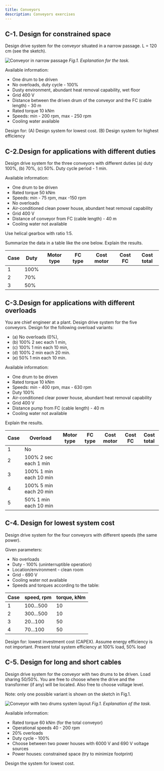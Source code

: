 ```yaml
---
title: Conveyors
description: Conveyors exercises
---
```


## C-1. Design for constrained space

Design drive system for the conveyor situated in a narrow passage. L = 120 cm
(see the sketch).

![Conveyor in narrow passage](./images/C1.png) _Fig.1. Explanation for the
task._

Available information:

- One drum to be driven
- No overloads, duty cycle - 100%
- Dusty environment, abundant heat removal capability, wet floor
- Grid 400 V
- Distance between the driven drum of the conveyor and the FC (cable length) -
  30 m
- Rated torque 10 kNm
- Speeds: min - 200 rpm, max - 250 rpm
- Cooling water available

Design for: (A) Design system for lowest cost. (B) Design system for highest
efficiency

## C-2.Design for applications with different duties

Design drive system for the three conveyors with different duties (a) duty 100%,
(b) 70%, (c) 50%. Duty cycle period - 1 min.

Available information:

- One drum to be driven
- Rated torque 50 kNm
- Speeds: min - 75 rpm, max -150 rpm
- No overloads
- Air-conditioned clean power house, abundant heat removal capability
- Grid 400 V
- Distance of conveyor from FC (cable length) - 40 m
- Cooling water not available

Use helical gearbox with ratio 1:5.

Summarize the data in a table like the one below. Explain the results.

| Case | Duty | Motor type | FC type | Cost motor | Cost FC | Cost total |
| ---- | ---- | ---------- | ------- | ---------- | ------- | ---------- |
| 1    | 100% |            |         |            |         |            |
| 2    | 70%  |            |         |            |         |            |
| 3    | 50%  |            |         |            |         |            |

## C-3.Design for applications with different overloads

You are chief engineer at a plant. Design drive system for the five conveyors.
Design for the following overload variants:

- (a) No overloads (0%),
- (b) 100% 2 sec each 1 min,
- (c) 100% 1 min each 10 min,
- (d) 100% 2 min each 20 min.
- (e) 50% 1 min each 10 min.

Available information:

- One drum to be driven
- Rated torque 10 kNm
- Speeds: min - 400 rpm, max - 630 rpm
- Duty 100%
- Air-conditioned clear power house, abundant heat removal capability
- Grid 400 V
- Distance pump from FC (cable length) - 40 m
- Cooling water not available

Explain the results.

| Case | Overload               | Motor type | FC type | Cost motor | Cost FC | Cost total |
| ---- | ---------------------- | ---------- | ------- | ---------- | ------- | ---------- |
| 1    | No                     |            |         |            |         |            |
| 2    | 100% 2 sec each 1 min  |            |         |            |         |            |
| 3    | 100% 1 min each 10 min |            |         |            |         |            |
| 4    | 100% 5 min each 20 min |            |         |            |         |            |
| 5    | 50% 1 min each 10 min  |            |         |            |         |            |

## C-4. Design for lowest system cost

Design drive system for the four conveyors with different speeds (the same
power).

Given parameters:

- No overloads
- Duty - 100% (uninterruptible operation)
- Location/environment - clean room
- Grid - 690 V
- Cooling water not available
- Speeds and torques according to the table:

| Case | speed, rpm | torque, kNm |
| ---- | ---------- | ----------- |
| 1    | 100...500  | 10          |
| 2    | 300...500  | 10          |
| 3    | 20...100   | 50          |
| 4    | 70...100   | 50          |

Design for: lowest investment cost (CAPEX). Assume energy efficiency is not
important. Present total system efficiency at 100% load, 50% load

## C-5. Design for long and short cables

Design drive system for the conveyor with two drums to be driven. Load sharing
50/50%. You are free to choose where the drive and the transformer (if any) will
be located. Also free to choose voltage level.

Note: only one possible variant is shown on the sketch in Fig.1.

![Conveyor with two drums system layout](./images/C5.png) _Fig.1. Explanation of
the task._

Available information:

- Rated torque 60 kNm (for the total conveyor)
- Operational speeds 40 - 200 rpm
- 20% overloads
- Duty cycle - 100%
- Choose between two power houses with 6000 V and 690 V voltage sources
- Power houses: constrained space (try to minimize footprint)

Design the system for lowest cost.
